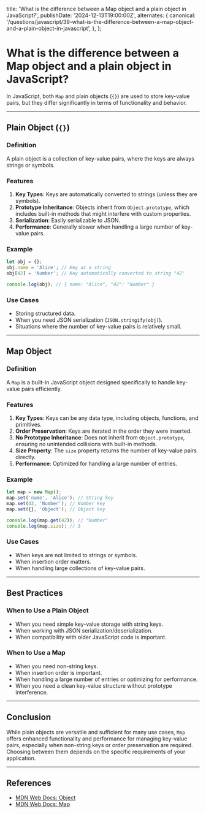 
  title:
    'What is the difference between a Map object and a plain object in JavaScript?',
  publishDate: '2024-12-13T19:00:00Z',
  alternates: {
    canonical:
      '/questions/javascript/39-what-is-the-difference-between-a-map-object-and-a-plain-object-in-javascript',
  },
};

# What is the difference between a Map object and a plain object in JavaScript?

In JavaScript, both `Map` and plain objects (`{}`) are used to store key-value pairs, but they differ significantly in terms of functionality and behavior.

---

## **Plain Object (`{}`)**

### **Definition**

A plain object is a collection of key-value pairs, where the keys are always strings or symbols.

### **Features**

1. **Key Types**: Keys are automatically converted to strings (unless they are symbols).
2. **Prototype Inheritance**: Objects inherit from `Object.prototype`, which includes built-in methods that might interfere with custom properties.
3. **Serialization**: Easily serializable to JSON.
4. **Performance**: Generally slower when handling a large number of key-value pairs.

### **Example**

```javascript
let obj = {};
obj.name = 'Alice'; // Key as a string
obj[42] = 'Number'; // Key automatically converted to string "42"

console.log(obj); // { name: "Alice", "42": "Number" }
```

### **Use Cases**

- Storing structured data.
- When you need JSON serialization (`JSON.stringify(obj)`).
- Situations where the number of key-value pairs is relatively small.

---

## **Map Object**

### **Definition**

A `Map` is a built-in JavaScript object designed specifically to handle key-value pairs efficiently.

### **Features**

1. **Key Types**: Keys can be any data type, including objects, functions, and primitives.
2. **Order Preservation**: Keys are iterated in the order they were inserted.
3. **No Prototype Inheritance**: Does not inherit from `Object.prototype`, ensuring no unintended collisions with built-in methods.
4. **Size Property**: The `size` property returns the number of key-value pairs directly.
5. **Performance**: Optimized for handling a large number of entries.

### **Example**

```javascript
let map = new Map();
map.set('name', 'Alice'); // String key
map.set(42, 'Number'); // Number key
map.set({}, 'Object'); // Object key

console.log(map.get(42)); // "Number"
console.log(map.size); // 3
```

### **Use Cases**

- When keys are not limited to strings or symbols.
- When insertion order matters.
- When handling large collections of key-value pairs.

---

## **Best Practices**

### **When to Use a Plain Object**

- When you need simple key-value storage with string keys.
- When working with JSON serialization/deserialization.
- When compatibility with older JavaScript code is important.

### **When to Use a Map**

- When you need non-string keys.
- When insertion order is important.
- When handling a large number of entries or optimizing for performance.
- When you need a clean key-value structure without prototype interference.

---

## **Conclusion**

While plain objects are versatile and sufficient for many use cases, `Map` offers enhanced functionality and performance for managing key-value pairs, especially when non-string keys or order preservation are required. Choosing between them depends on the specific requirements of your application.

---

## **References**

- [MDN Web Docs: Object](https://developer.mozilla.org/en-US/docs/Web/JavaScript/Reference/Global_Objects/Object)
- [MDN Web Docs: Map](https://developer.mozilla.org/en-US/docs/Web/JavaScript/Reference/Global_Objects/Map)

<GithubEdit link='/questions/javascript/39-what-is-the-difference-between-a-map-object-and-a-plain-object-in-javascript/page.mdx' />
